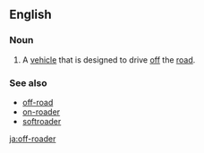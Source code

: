 ==English==

===Noun===
{{en-noun}}

# {{context|idiomatic}} A [[vehicle]] that is designed to drive [[off]] the [[road]].

===See also===
* [[off-road]]
* [[on-roader]]
* [[softroader]]

[[ja:off-roader]]
